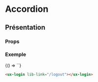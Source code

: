 

# Accordion

<Meta title="Components|Navigations/login" />

## Présentation

### Props

<Props of="ux-login" />

### Exemple

<Preview withSource="none" withToolbar>
  <Story name="login" height="260px">
    {() => `<ux-login lib-link="/logout"></ux-login>`}
  </Story>
</Preview>

```html
<ux-login lib-link="/logout"></ux-login>
```
